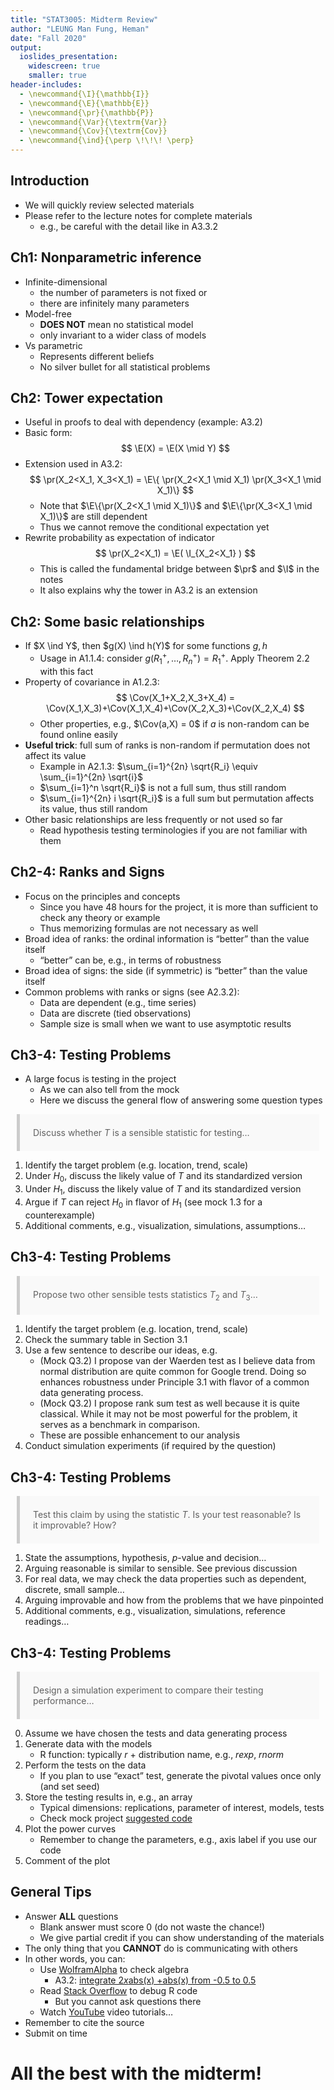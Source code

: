 ```yaml
---
title: "STAT3005: Midterm Review"
author: "LEUNG Man Fung, Heman"
date: "Fall 2020"
output: 
  ioslides_presentation:
    widescreen: true
    smaller: true
header-includes:
  - \newcommand{\I}{\mathbb{I}}
  - \newcommand{\E}{\mathbb{E}}
  - \newcommand{\pr}{\mathbb{P}}
  - \newcommand{\Var}{\textrm{Var}}
  - \newcommand{\Cov}{\textrm{Cov}}
  - \newcommand{\ind}{\perp \!\!\! \perp}
---
```

<style>
blockquote{
  background: #f9f9f9;
  border-left: 5px solid #ccc;
  margin: 0.5em 10px;
  padding: 0.5em 1.5em;
}
</style>

## Introduction
- We will quickly review selected materials
- Please refer to the lecture notes for complete materials
  - e.g., be careful with the detail like in A3.3.2

## Ch1: Nonparametric inference
- Infinite-dimensional
  - the number of parameters is not fixed or
  - there are infinitely many parameters
- Model-free
  - **DOES NOT** mean no statistical model
  - only invariant to a wider class of models
- Vs parametric
  - Represents different beliefs
  - No silver bullet for all statistical problems

## Ch2: Tower expectation
- Useful in proofs to deal with dependency (example: A3.2)
- Basic form: 
$$
\E(X) = \E(X \mid Y)
$$
- Extension used in A3.2:
$$
\pr(X_2<X_1, X_3<X_1) = \E\{ \pr(X_2<X_1 \mid X_1) \pr(X_3<X_1 \mid X_1)\}
$$
  - Note that $\E\{\pr(X_2<X_1 \mid X_1)\}$ and $\E\{\pr(X_3<X_1 \mid X_1)\}$ are still dependent
  - Thus we cannot remove the conditional expectation yet

- Rewrite probability as expectation of indicator
$$
\pr(X_2<X_1) = \E( \I_{X_2<X_1} )
$$
  - This is called the fundamental bridge between $\pr$ and $\I$ in the notes
  - It also explains why the tower in A3.2 is an extension

## Ch2: Some basic relationships
- If $X \ind Y$, then $g(X) \ind h(Y)$ for some functions $g,h$
  - Usage in A1.1.4: consider $g(R_1^+, \ldots, R_n^+) = R_1^+$. Apply Theorem 2.2 with this fact

- Property of covariance in A1.2.3:
$$
\Cov(X_1+X_2,X_3+X_4) = \Cov(X_1,X_3)+\Cov(X_1,X_4)+\Cov(X_2,X_3)+\Cov(X_2,X_4)
$$
  - Other properties, e.g., $\Cov(a,X) = 0$ if $a$ is non-random can be found online easily
- **Useful trick**: full sum of ranks is non-random if permutation does not affect its value
  - Example in A2.1.3: $\sum_{i=1}^{2n} \sqrt{R_i} \equiv \sum_{i=1}^{2n} \sqrt{i}$
  - $\sum_{i=1}^n \sqrt{R_i}$ is not a full sum, thus still random
  - $\sum_{i=1}^{2n} i \sqrt{R_i}$ is a full sum but permutation affects its value, thus still random
- Other basic relationships are less frequently or not used so far
  - Read hypothesis testing terminologies if you are not familiar with them
  
## Ch2-4: Ranks and Signs
- Focus on the principles and concepts
  - Since you have 48 hours for the project, it is more than sufficient to check any theory or example
  - Thus memorizing formulas are not necessary as well
- Broad idea of ranks: the ordinal information is "better" than the value itself
  - "better" can be, e.g., in terms of robustness
- Broad idea of signs: the side (if symmetric) is "better" than the value itself
- Common problems with ranks or signs (see A2.3.2):
  - Data are dependent (e.g., time series)
  - Data are discrete (tied observations)
  - Sample size is small when we want to use asymptotic results

## Ch3-4: Testing Problems
- A large focus is testing in the project
  - As we can also tell from the mock
  - Here we discuss the general flow of answering some question types

> Discuss whether $T$ is a sensible statistic for testing...

1. Identify the target problem (e.g. location, trend, scale)
2. Under $H_0$, discuss the likely value of $T$ and its standardized version
3. Under $H_1$, discuss the likely value of $T$ and its standardized version
4. Argue if $T$ can reject $H_0$ in flavor of $H_1$ (see mock 1.3 for a counterexample)
5. Additional comments, e.g., visualization, simulations, assumptions...

## Ch3-4: Testing Problems
> Propose two other sensible tests statistics $T_2$ and $T_3$...

1. Identify the target problem (e.g. location, trend, scale)
2. Check the summary table in Section 3.1
3. Use a few sentence to describe our ideas, e.g.
    - (Mock Q3.2) I propose van der Waerden test as I believe data from normal distribution are quite common for Google trend. Doing so enhances robustness under Principle 3.1 with flavor of a common data generating process.
    - (Mock Q3.2) I propose rank sum test as well because it is quite classical. While it may not be most powerful for the problem, it serves as a benchmark in comparison.
    - These are possible enhancement to our analysis
4. Conduct simulation experiments (if required by the question)

## Ch3-4: Testing Problems
> Test this claim by using the statistic $T$. Is your test reasonable? Is it improvable? How?

1. State the assumptions, hypothesis, $p$-value and decision...
2. Arguing reasonable is similar to sensible. See previous discussion
3. For real data, we may check the data properties such as dependent, discrete, small sample...
4. Arguing improvable and how from the problems that we have pinpointed
5. Additional comments, e.g., visualization, simulations, reference readings...

## Ch3-4: Testing Problems
> Design a simulation experiment to compare their testing performance...

0. Assume we have chosen the tests and data generating process
1. Generate data with the models
    - R function: typically *r* + distribution name, e.g., *rexp*, *rnorm*
2. Perform the tests on the data
    - If you plan to use "exact" test, generate the pivotal values once only (and set seed)
3. Store the testing results in, e.g., an array
    - Typical dimensions: replications, parameter of interest, models, tests
    - Check mock project [suggested code](https://drive.google.com/file/d/14qR5BGymHdcX_ziR7y33hBBSPKwk1A4n/view)
4. Plot the power curves
    - Remember to change the parameters, e.g., axis label if you use our code
5. Comment of the plot

## General Tips
- Answer **ALL** questions
  - Blank answer must score 0 (do not waste the chance!)
  - We give partial credit if you can show understanding of the materials
- The only thing that you **CANNOT** do is communicating with others
- In other words, you can:
  - Use [WolframAlpha](https://www.wolframalpha.com/) to check algebra
    - A3.2: [integrate 2*x*abs(x) +abs(x) from -0.5 to 0.5](https://www.wolframalpha.com/input/?i=integrate+2*x*abs%28x%29+%2Babs%28x%29+from+-0.5+to+0.5)
  - Read [Stack Overflow](https://stackoverflow.com/) to debug R code
    - But you cannot ask questions there
  - Watch [YouTube](https://www.youtube.com/) video tutorials...
- Remember to cite the source
- Submit on time

# All the best with the midterm! 